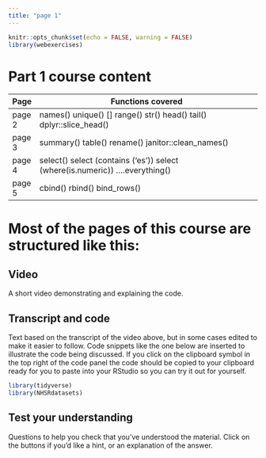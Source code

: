 ```yaml
---
title: "page 1"
---
```


```r
knitr::opts_chunk$set(echo = FALSE, warning = FALSE)
library(webexercises)
```

# Part 1 course content

| Page   | Functions covered                                                           |
|--------|-----------------------------------------------------------------------------|
| page 2 | names() unique() \[\] range() str() head() tail() dplyr::slice_head()       |
| page 3 | summary() table() rename() janitor::clean_names()                           |
| page 4 | select() select (contains ('es')) select (where(is.numeric)) ….everything() |
| page 5 | cbind() rbind() bind_rows()                                                 |

# Most of the pages of this course are structured like this:

## Video

A short video demonstrating and explaining the code.

## Transcript and code

Text based on the transcript of the video above, but in some cases edited to make it easier to follow. Code snippets like the one below are inserted to illustrate the code being discussed. If you click on the clipboard symbol in the top right of the code panel the code should be copied to your clipboard ready for you to paste into your RStudio so you can try it out for yourself.

```r
library(tidyverse)
library(NHSRdatasets)
```

## Test your understanding

Questions to help you check that you've understood the material. Click on the buttons if you'd like a hint, or an explanation of the answer.
